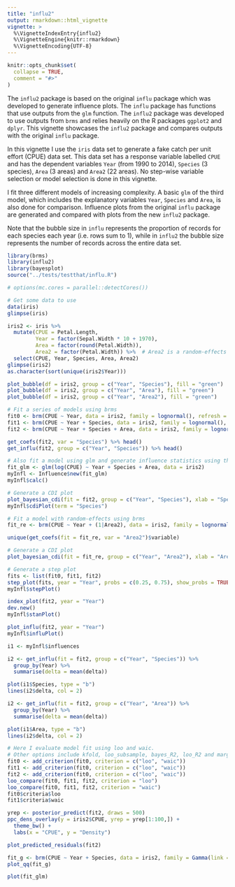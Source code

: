 ```yaml
---
title: "influ2"
output: rmarkdown::html_vignette
vignette: >
  %\VignetteIndexEntry{influ2}
  %\VignetteEngine{knitr::rmarkdown}
  %\VignetteEncoding{UTF-8}
---
```


```r
knitr::opts_chunk$set(
  collapse = TRUE,
  comment = "#>"
)
```

The `influ2` package is based on the original `influ` package which was developed to generate influence plots. The `influ` package has functions that use outputs from the `glm` function. The `influ2` package was developed to use outputs from `brms` and relies heavily on the R packages `ggplot2` and `dplyr`. This vignette showcases the `influ2` package and compares outputs with the original `influ` package.

In this vignette I use the `iris` data set to generate a fake catch per unit effort (CPUE) data set. This data set has a response variable labelled `CPUE` and has the dependent variables `Year` (from 1990 to 2014), `Species` (3 species), `Area` (3 areas) and `Area2` (22 areas). No step-wise variable selection or model selection is done in this vignette.

I fit three different models of increasing complexity. A basic `glm` of the third model, which includes the explanatory variables `Year`, `Species` and `Area`, is also done for comparison. Influence plots from the original `influ` package are generated and compared with plots from the new `influ2` package.

Note that the bubble size in `influ` represents the proportion of records for each species each year (i.e. rows sum to 1), while in `influ2` the bubble size represents the number of records across the entire data set.

```r
library(brms)
library(influ2)
library(bayesplot)
source("../tests/testthat/influ.R")

# options(mc.cores = parallel::detectCores())

# Get some data to use
data(iris)
glimpse(iris)

iris2 <- iris %>% 
  mutate(CPUE = Petal.Length, 
         Year = factor(Sepal.Width * 10 + 1970), 
         Area = factor(round(Petal.Width)), 
         Area2 = factor(Petal.Width)) %>%  # Area2 is a random-effects version
  select(CPUE, Year, Species, Area, Area2)
glimpse(iris2)
as.character(sort(unique(iris2$Year)))

plot_bubble(df = iris2, group = c("Year", "Species"), fill = "green")
plot_bubble(df = iris2, group = c("Year", "Area"), fill = "green")
plot_bubble(df = iris2, group = c("Year", "Area2"), fill = "green")
```

```r
# Fit a series of models using brms
fit0 <- brm(CPUE ~ Year, data = iris2, family = lognormal(), refresh = 0)
fit1 <- brm(CPUE ~ Year + Species, data = iris2, family = lognormal(), refresh = 0)
fit2 <- brm(CPUE ~ Year + Species + Area, data = iris2, family = lognormal(), refresh = 0)

get_coefs(fit2, var = "Species") %>% head()
get_influ(fit2, group = c("Year", "Species")) %>% head()

# Also fit a model using glm and generate influence statistics using the original influ package
fit_glm <- glm(log(CPUE) ~ Year + Species + Area, data = iris2)
myInfl <- Influence$new(fit_glm)
myInfl$calc()

# Generate a CDI plot
plot_bayesian_cdi(fit = fit2, group = c("Year", "Species"), xlab = "Species")
myInfl$cdiPlot(term = "Species")
```

```r
# Fit a model with random-effects using brms
fit_re <- brm(CPUE ~ Year + (1|Area2), data = iris2, family = lognormal(), verbose = FALSE, refresh = 0)

unique(get_coefs(fit = fit_re, var = "Area2")$variable)

# Generate a CDI plot
plot_bayesian_cdi(fit = fit_re, group = c("Year", "Area2"), xlab = "Area")
```

```r
# Generate a step plot
fits <- list(fit0, fit1, fit2)
step_plot(fits, year = "Year", probs = c(0.25, 0.75), show_probs = TRUE)
myInfl$stepPlot()

index_plot(fit2, year = "Year")
dev.new()
myInfl$stanPlot()
```

```r
plot_influ(fit2, year = "Year")
myInfl$influPlot()

i1 <- myInfl$influences

i2 <- get_influ(fit = fit2, group = c("Year", "Species")) %>%
  group_by(Year) %>%
  summarise(delta = mean(delta))

plot(i1$Species, type = "b")
lines(i2$delta, col = 2)

i2 <- get_influ(fit = fit2, group = c("Year", "Area")) %>%
  group_by(Year) %>%
  summarise(delta = mean(delta))

plot(i1$Area, type = "b")
lines(i2$delta, col = 2)
```

```r
# Here I evaluate model fit using loo and waic. 
# Other options include kfold, loo_subsample, bayes_R2, loo_R2 and marglik
fit0 <- add_criterion(fit0, criterion = c("loo", "waic"))
fit1 <- add_criterion(fit0, criterion = c("loo", "waic"))
fit2 <- add_criterion(fit0, criterion = c("loo", "waic"))
loo_compare(fit0, fit1, fit2, criterion = "loo")
loo_compare(fit0, fit1, fit2, criterion = "waic")
fit0$criteria$loo
fit1$criteria$waic

yrep <- posterior_predict(fit2, draws = 500)
ppc_dens_overlay(y = iris2$CPUE, yrep = yrep[1:100,]) + 
  theme_bw() +
  labs(x = "CPUE", y = "Density")

plot_predicted_residuals(fit2)

fit_g <- brm(CPUE ~ Year + Species, data = iris2, family = Gamma(link = "log"), refresh = 0)
plot_qq(fit_g)

plot(fit_glm)
```
